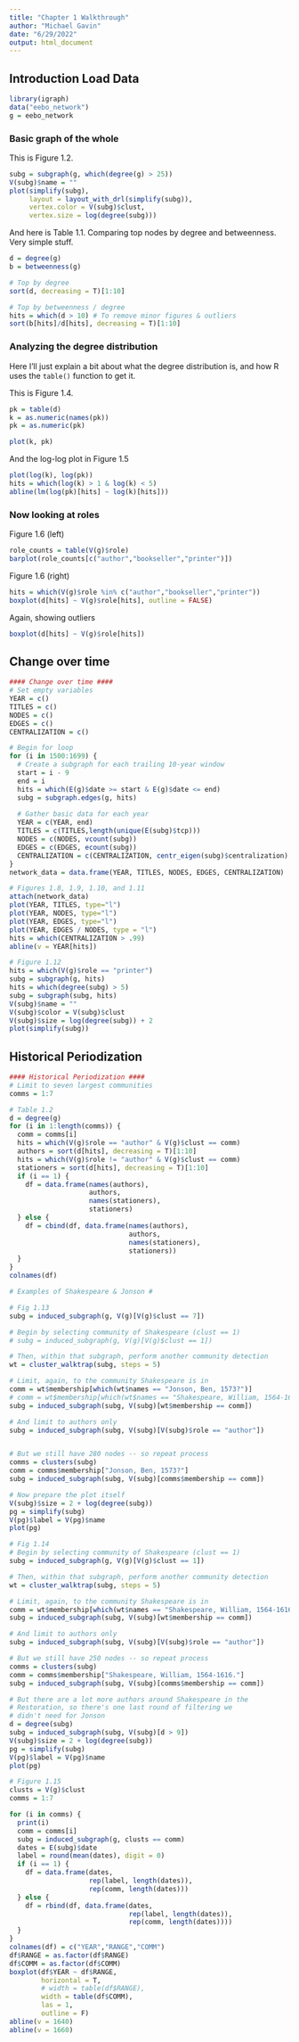 ```yaml
---
title: "Chapter 1 Walkthrough"
author: "Michael Gavin"
date: "6/29/2022"
output: html_document
---
```

## Introduction Load Data
```r
library(igraph)
data("eebo_network")
g = eebo_network
```

### Basic graph of the whole
This is Figure 1.2.

```r
subg = subgraph(g, which(degree(g) > 25))
V(subg)$name = ""
plot(simplify(subg), 
     layout = layout_with_drl(simplify(subg)),
     vertex.color = V(subg)$clust, 
     vertex.size = log(degree(subg)))
```

And here is Table 1.1. Comparing top nodes by degree and betweenness. Very simple stuff.

```r
d = degree(g)
b = betweenness(g)

# Top by degree
sort(d, decreasing = T)[1:10]

# Top by betweenness / degree
hits = which(d > 10) # To remove minor figures & outliers
sort(b[hits]/d[hits], decreasing = T)[1:10]
```

### Analyzing the degree distribution 
Here I'll just explain a bit about what the degree distribution is, and how R uses the `table()` function to get it.

This is Figure 1.4.
```r
pk = table(d)
k = as.numeric(names(pk))
pk = as.numeric(pk)

plot(k, pk)
```

And the log-log plot in Figure 1.5
```r
plot(log(k), log(pk))
hits = which(log(k) > 1 & log(k) < 5)
abline(lm(log(pk)[hits] ~ log(k)[hits]))
```

### Now looking at roles
Figure 1.6 (left)
```r
role_counts = table(V(g)$role)
barplot(role_counts[c("author","bookseller","printer")])
```
Figure 1.6 (right)
```r
hits = which(V(g)$role %in% c("author","bookseller","printer"))
boxplot(d[hits] ~ V(g)$role[hits], outline = FALSE)
```
Again, showing outliers
```r
boxplot(d[hits] ~ V(g)$role[hits])
```

## Change over time

```r
#### Change over time ####
# Set empty variables
YEAR = c()
TITLES = c()
NODES = c()
EDGES = c()
CENTRALIZATION = c()

# Begin for loop
for (i in 1500:1699) {
  # Create a subgraph for each trailing 10-year window
  start = i - 9
  end = i
  hits = which(E(g)$date >= start & E(g)$date <= end)
  subg = subgraph.edges(g, hits)
  
  # Gather basic data for each year
  YEAR = c(YEAR, end)
  TITLES = c(TITLES,length(unique(E(subg)$tcp)))
  NODES = c(NODES, vcount(subg))
  EDGES = c(EDGES, ecount(subg))
  CENTRALIZATION = c(CENTRALIZATION, centr_eigen(subg)$centralization)
}
network_data = data.frame(YEAR, TITLES, NODES, EDGES, CENTRALIZATION)

# Figures 1.8, 1.9, 1.10, and 1.11
attach(network_data)
plot(YEAR, TITLES, type="l")
plot(YEAR, NODES, type="l")
plot(YEAR, EDGES, type="l")
plot(YEAR, EDGES / NODES, type = "l")
hits = which(CENTRALIZATION > .99)
abline(v = YEAR[hits])

# Figure 1.12
hits = which(V(g)$role == "printer")
subg = subgraph(g, hits)
hits = which(degree(subg) > 5)
subg = subgraph(subg, hits)
V(subg)$name = ""
V(subg)$color = V(subg)$clust
V(subg)$size = log(degree(subg)) + 2
plot(simplify(subg))
```

## Historical Periodization
```r
#### Historical Periodization ####
# Limit to seven largest communities
comms = 1:7

# Table 1.2
d = degree(g)
for (i in 1:length(comms)) {
  comm = comms[i]
  hits = which(V(g)$role == "author" & V(g)$clust == comm)
  authors = sort(d[hits], decreasing = T)[1:10]
  hits = which(V(g)$role != "author" & V(g)$clust == comm)
  stationers = sort(d[hits], decreasing = T)[1:10]
  if (i == 1) {
    df = data.frame(names(authors), 
                    authors, 
                    names(stationers),
                    stationers)
  } else {
    df = cbind(df, data.frame(names(authors), 
                              authors, 
                              names(stationers),
                              stationers))
  }
}
colnames(df)

# Examples of Shakespeare & Jonson #

# Fig 1.13
subg = induced_subgraph(g, V(g)[V(g)$clust == 7])

# Begin by selecting community of Shakespeare (clust == 1)
# subg = induced_subgraph(g, V(g)[V(g)$clust == 1])

# Then, within that subgraph, perform another community detection
wt = cluster_walktrap(subg, steps = 5)

# Limit, again, to the community Shakespeare is in
comm = wt$membership[which(wt$names == "Jonson, Ben, 1573?")]
# comm = wt$membership[which(wt$names == "Shakespeare, William, 1564-1616.")]
subg = induced_subgraph(subg, V(subg)[wt$membership == comm])

# And limit to authors only
subg = induced_subgraph(subg, V(subg)[V(subg)$role == "author"])


# But we still have 280 nodes -- so repeat process
comms = clusters(subg)
comm = comms$membership["Jonson, Ben, 1573?"]
subg = induced_subgraph(subg, V(subg)[comms$membership == comm])

# Now prepare the plot itself
V(subg)$size = 2 + log(degree(subg))
pg = simplify(subg)
V(pg)$label = V(pg)$name
plot(pg)

# Fig 1.14
# Begin by selecting community of Shakespeare (clust == 1)
subg = induced_subgraph(g, V(g)[V(g)$clust == 1])

# Then, within that subgraph, perform another community detection
wt = cluster_walktrap(subg, steps = 5)

# Limit, again, to the community Shakespeare is in
comm = wt$membership[which(wt$names == "Shakespeare, William, 1564-1616.")]
subg = induced_subgraph(subg, V(subg)[wt$membership == comm])

# And limit to authors only
subg = induced_subgraph(subg, V(subg)[V(subg)$role == "author"])

# But we still have 250 nodes -- so repeat process
comms = clusters(subg)
comm = comms$membership["Shakespeare, William, 1564-1616."]
subg = induced_subgraph(subg, V(subg)[comms$membership == comm])

# But there are a lot more authors around Shakespeare in the
# Restoration, so there's one last round of filtering we
# didn't need for Jonson
d = degree(subg)
subg = induced_subgraph(subg, V(subg)[d > 9])
V(subg)$size = 2 + log(degree(subg))
pg = simplify(subg)
V(pg)$label = V(pg)$name
plot(pg)

# Figure 1.15
clusts = V(g)$clust
comms = 1:7

for (i in comms) {
  print(i)
  comm = comms[i]
  subg = induced_subgraph(g, clusts == comm)
  dates = E(subg)$date
  label = round(mean(dates), digit = 0)
  if (i == 1) {
    df = data.frame(dates, 
                    rep(label, length(dates)), 
                    rep(comm, length(dates)))
  } else {
    df = rbind(df, data.frame(dates, 
                              rep(label, length(dates)),
                              rep(comm, length(dates))))
  }
}
colnames(df) = c("YEAR","RANGE","COMM")
df$RANGE = as.factor(df$RANGE)
df$COMM = as.factor(df$COMM)
boxplot(df$YEAR ~ df$RANGE, 
        horizontal = T, 
        # width = table(df$RANGE),
        width = table(df$COMM),
        las = 1,
        outline = F)
abline(v = 1640)
abline(v = 1660)
```


